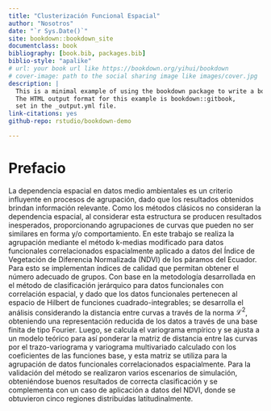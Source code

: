 ```yaml
---
title: "Clusterización Funcional Espacial"
author: "Nosotros"
date: "`r Sys.Date()`"
site: bookdown::bookdown_site
documentclass: book
bibliography: [book.bib, packages.bib]
biblio-style: "apalike"
# url: your book url like https://bookdown.org/yihui/bookdown
# cover-image: path to the social sharing image like images/cover.jpg
description: |
  This is a minimal example of using the bookdown package to write a book.
  The HTML output format for this example is bookdown::gitbook,
  set in the _output.yml file.
link-citations: yes
github-repo: rstudio/bookdown-demo

---
```


# Prefacio {.unnumbered}


La dependencia espacial en datos medio ambientales es un criterio influyente en procesos de agrupación, dado que los resultados obtenidos brindan información relevante. Como los métodos clásicos no consideran la dependencia espacial, al considerar esta estructura se producen resultados inesperados, proporcionando agrupaciones de curvas que pueden no ser similares en forma y/o comportamiento. En este trabajo se realiza la agrupación mediante el método k-medias modificado para datos funcionales correlacionados espacialmente aplicado a datos del Índice de Vegetación de Diferencia Normalizada (NDVI) de los páramos del Ecuador. Para esto se implementan índices de calidad que permitan obtener el número adecuado de grupos. Con base en la metodología desarrollada en el método de clasificación jerárquico para datos funcionales con correlación espacial, y dado que los datos funcionales pertenecen al espacio de Hilbert de funciones cuadrado-integrables; se desarrolla el análisis considerando la distancia entre curvas a través de la norma $\mathcal{L}^2$, obteniendo una representación reducida de los datos a través de una base finita de tipo Fourier. Luego, se calcula el variograma empírico y se ajusta a un modelo teórico para así ponderar la matriz de distancia entre las curvas por el trazo-variograma y variograma multivariado calculado con los coeficientes de las funciones base, y esta matriz se utiliza para la agrupación de datos funcionales correlacionados espacialmente. Para la validación del método se realizaron varios escenarios de simulación, obteniéndose buenos resultados de correcta clasificación y se complementa con un caso de aplicación a datos del NDVI, donde se obtuvieron cinco regiones distribuidas latitudinalmente.
